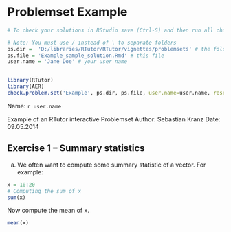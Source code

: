 # Problemset Example

```r


# To check your solutions in RStudio save (Ctrl-S) and then run all chunks (Ctrl-Alt-R)

# Note: You must use / instead of \ to separate folders
ps.dir =  'D:/libraries/RTutor/RTutor/vignettes/problemsets' # the folder in which this file is stored
ps.file = 'Example_sample_solution.Rmd' # this file
user.name = 'Jane Doe' # your user name


library(RTutor)
library(AER)
check.problem.set('Example', ps.dir, ps.file, user.name=user.name, reset=FALSE)
```
Name: `r user.name`


Example of an RTutor interactive Problemset
Author:  Sebastian Kranz
Date:    09.05.2014

## Exercise 1 -- Summary statistics #####################################

a) We often want to compute some summary statistic of a vector.
For example:
```r
x = 10:20
# Computing the sum of x
sum(x)
```
Now compute the mean of x.
```r
mean(x)
```



